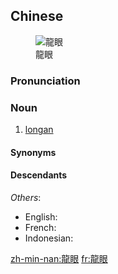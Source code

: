 {{also|龙眼}}
==Chinese==
{{zh-forms|s=龙眼|lit=dragon eye}}
[[Image:Dimocarpus_longan_fruits.jpg|thumb|龍眼]]

===Pronunciation===
{{zh-pron
|m=lóngyǎn
|c=lung4 ngaan5,lung4 ngaan5-2
|j=lung1 ngie2
|mn=lk,sx:lêng-géng/xm,tp,kh,lk,hc:gêng-géng/yl,tc:lêng-kéng/tn:gêng-kéng/xm:lêng-gán/mg:gêng-gán/km:gêng-ngái/tc:liâng-géng/qz:liông-gán/qz:ngúi-ngúi/zz:liông-kán
|md=lèng-ngēng
|cat=n
}}

===Noun===
{{zh-noun}}

# [[longan]]

====Synonyms====
{{zh-dial}}

====Descendants====
{{CJKV||りゅうがん|j=竜眼|롱안|long nhãn}}
''Others'':
* English: {{l|en|longan}}
* French: {{l|fr|longane}}
* Indonesian: {{l|id|lengkeng}}

{{zh-cat|Fruits}}

[[zh-min-nan:龍眼]]
[[fr:龍眼]]